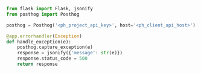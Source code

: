 ```python
from flask import Flask, jsonify
from posthog import Posthog

posthog = Posthog('<ph_project_api_key>', host='<ph_client_api_host>')

@app.errorhandler(Exception)
def handle_exception(e):
    posthog.capture_exception(e)
    response = jsonify({'message': str(e)})
    response.status_code = 500
    return response
```